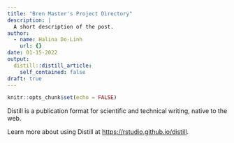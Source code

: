 ```yaml
---
title: "Bren Master's Project Directory"
description: |
  A short description of the post.
author:
  - name: Halina Do-Linh
    url: {}
date: 01-15-2022
output:
  distill::distill_article:
    self_contained: false
draft: true
---
```



```r
knitr::opts_chunk$set(echo = FALSE)
```

Distill is a publication format for scientific and technical writing, native to the web.

Learn more about using Distill at <https://rstudio.github.io/distill>.


